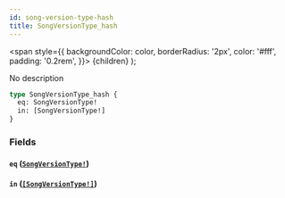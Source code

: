 ```yaml
---
id: song-version-type-hash
title: SongVersionType_hash
---
```


<span
style={{
      backgroundColor: color,
      borderRadius: '2px',
      color: '#fff',
      padding: '0.2rem',
    }}>
{children}
</span>
);

No description

```graphql
type SongVersionType_hash {
  eq: SongVersionType!
  in: [SongVersionType!]
}
```

### Fields

#### `eq` ([`SongVersionType!`](/docs/schema/enums/song-version-type))

#### `in` ([`[SongVersionType!]`](/docs/schema/enums/song-version-type))
